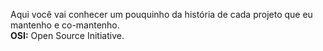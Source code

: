 Aqui você vai conhecer um pouquinho da história de cada projeto que eu mantenho e co-mantenho.<br />
**OSI:** Open Source Initiative.

